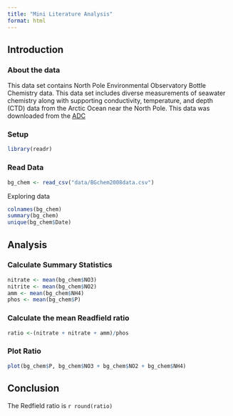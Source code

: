 ```yaml
---
title: "Mini Literature Analysis"
format: html
---
```




## Introduction

### About the data
This data set contains North Pole Environmental Observatory Bottle Chemistry data. This data set includes diverse measurements of seawater chemistry along with supporting conductivity, temperature, and depth (CTD) data from the Arctic Ocean near the North Pole. This data was downloaded from the [ADC](https://arcticdata.io/catalog/view/doi:10.18739/A25T3FZ8X)

### Setup
```r
library(readr)
```

### Read Data

```r
bg_chem <- read_csv("data/BGchem2008data.csv")
```

Exploring data
```r
colnames(bg_chem)
summary(bg_chem)
unique(bg_chem$Date)
```

## Analysis



### Calculate Summary Statistics

```r
nitrate <- mean(bg_chem$NO3)
nitrite <- mean(bg_chem$NO2)
amm <- mean(bg_chem$NH4)
phos <- mean(bg_chem$P)

```


### Calculate the mean Readfield ratio

```r
ratio <-(nitrate + nitrate + amm)/phos
```


### Plot Ratio
```r
plot(bg_chem$P, bg_chem$NO3 + bg_chem$NO2 + bg_chem$NH4)
```


## Conclusion


The Redfield ratio is `r round(ratio)`







